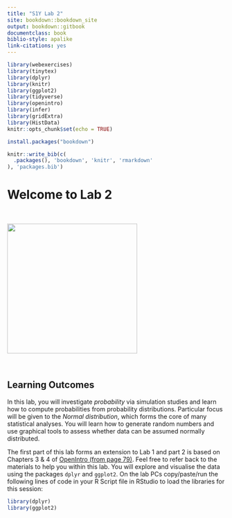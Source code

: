 ```yaml
---
title: "S1Y Lab 2"
site: bookdown::bookdown_site
output: bookdown::gitbook
documentclass: book
biblio-style: apalike
link-citations: yes
---
```


```r
library(webexercises)
library(tinytex)
library(dplyr)
library(knitr)
library(ggplot2)
library(tidyverse)
library(openintro)
library(infer)
library(gridExtra)
library(HistData)
knitr::opts_chunk$set(echo = TRUE)
```

```r
install.packages("bookdown")
```

```r
knitr::write_bib(c(
  .packages(), 'bookdown', 'knitr', 'rmarkdown'
), 'packages.bib')
```

# Welcome to Lab 2

<br>

<img src="images/nerd.jpg" width="300"/>

<br>

## Learning Outcomes 


In this lab, you will investigate *probability* via simulation studies and learn how to compute probabilities from probability distributions. Particular focus will be given to the *Normal distribution*, which forms the core of many statistical analyses. You will learn how to generate random numbers and use graphical tools to assess whether data can be assumed normally distributed.

The first part of this lab forms an extension to Lab 1 and part 2 is based on Chapters 3 & 4 of <a href="https://www.openintro.org/redirect.php?go=os4_tablet&referrer=/stat/os4.php#page=79">OpenIntro (from page 79)</a>. Feel free to refer back to the materials to help you within this lab. 
You will explore and visualise the data using the packages `dplyr` and `ggplot2`. On the lab PCs copy/paste/run the following lines of code in your R Script file in RStudio to load the libraries for this session:

```r
library(dplyr)
library(ggplot2)
```

<!-- , and you can use the following lines of code to install the packages once on your device, then load them in each session: -->

<!-- ```{r load-packages, eval = FALSE} -->
<!-- #only needed once on your machine -->
<!-- install.packages("dplyr")  -->
<!-- install.packages("ggplot2") -->

<!-- #needed everytime you open RStudio -->
<!-- library(dplyr) -->
<!-- library(ggplot2) -->
<!-- ``` -->
